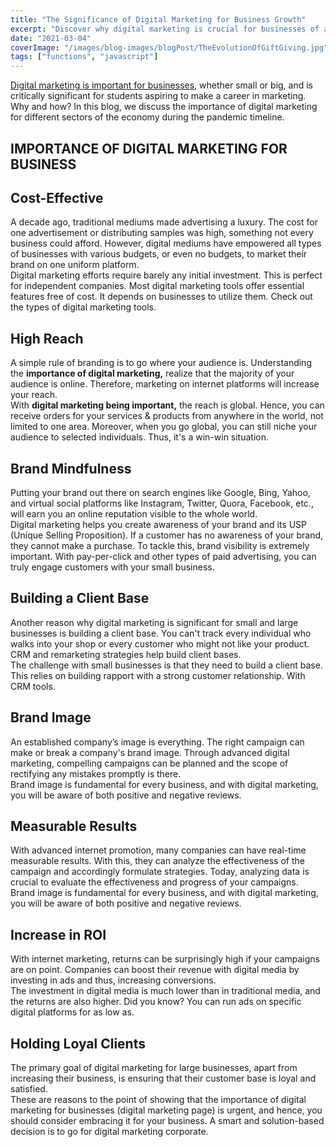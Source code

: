 ```yaml
---
title: "The Significance of Digital Marketing for Business Growth"
excerpt: "Discover why digital marketing is crucial for businesses of all sizes, and why it's particularly vital for students pursuing careers in marketing. Explore the importance of digital marketing across various sectors, especially during the pandemic."
date: "2021-03-04"
coverImage: "/images/blog-images/blogPost/TheEvolutionOfGiftGiving.jpg"
tags: ["functions", "javascript"]
---
```


<div class='blog-introduction'>

<div class='blog-introduction_1st_div' >
   <a href="/Importance-of-Digital-Marketing-for-businesses/">Digital marketing is important for businesses,</a> whether small or big, and is critically significant for students aspiring to make a career in marketing. Why and how? In this blog, we discuss the importance of digital marketing for different sectors of the economy during the pandemic timeline.
   </div>
</div>

<div class="Digital-Marketing">

## IMPORTANCE OF DIGITAL MARKETING FOR BUSINESS

</div>
<div class='Cost-Effective'>

## Cost-Effective

<div>A decade ago, traditional mediums made advertising a luxury. The cost for one advertisement or distributing samples was high, something not every business could afford. However, digital mediums have empowered all types of businesses with various budgets, or even no budgets, to market their brand on one uniform platform.</div>
<div>Digital marketing efforts require barely any initial investment. This is perfect for independent companies. Most digital marketing tools offer essential features free of cost. It depends on businesses to utilize them. Check out the types of digital marketing tools.</div>
</div>

<div class='High-Reach'>

## High Reach

<div>A simple rule of branding is to go where your audience is. Understanding the <strong>importance of digital marketing,</strong> realize that the majority of your audience is online. Therefore, marketing on internet platforms will increase your reach.</div>
<div>With <strong>digital marketing being important,</strong> the reach is global. Hence, you can receive orders for your services & products from anywhere in the world, not limited to one area. Moreover, when you go global, you can still niche your audience to selected individuals. Thus, it's a win-win situation.</div>
</div>
<div class='Brand-Mindfulness'>

## Brand Mindfulness

<div>Putting your brand out there on search engines like Google, Bing, Yahoo, and virtual social platforms like Instagram, Twitter, Quora, Facebook, etc., will earn you an online reputation visible to the whole world.</div>
<div>Digital marketing helps you create awareness of your brand and its USP (Unique Selling Proposition). If a customer has no awareness of your brand, they cannot make a purchase. To tackle this, brand visibility is extremely important. With pay-per-click and other types of paid advertising, you can truly engage customers with your small business.</div>
</div>
<div class='Building-a-Client-Base'>

## Building a Client Base

<div>Another reason why digital marketing is significant for small and large businesses is building a client base. You can't track every individual who walks into your shop or every customer who might not like your product. CRM and remarketing strategies help build client bases.</div>
<div>The challenge with small businesses is that they need to build a client base. This relies on building rapport with a strong customer relationship. With CRM tools.</div>
</div>
<div class='Brand-image'>

## Brand Image

<div>An established company’s image is everything. The right campaign can make or break a company's brand image. Through advanced digital marketing, compelling campaigns can be planned and the scope of rectifying any mistakes promptly is there.</div>
<div>Brand image is fundamental for every business, and with digital marketing, you will be aware of both positive and negative reviews.</div>
</div>
<div class='Measurable-Results'>

## Measurable Results

<div>With advanced internet promotion, many companies can have real-time measurable results. With this, they can analyze the effectiveness of the campaign and accordingly formulate strategies. Today, analyzing data is crucial to evaluate the effectiveness and progress of your campaigns.</div>
<div>Brand image is fundamental for every business, and with digital marketing, you will be aware of both positive and negative reviews.</div>
</div>
<div class='Increase-in-ROI'>

## Increase in ROI

<div>With internet marketing, returns can be surprisingly high if your campaigns are on point. Companies can boost their revenue with digital media by investing in ads and thus, increasing conversions.</div>
<div>The investment in digital media is much lower than in traditional media, and the returns are also higher. Did you know? You can run ads on specific digital platforms for as low as.</div>
</div>
<div class='Holding-Loyal-Clients'>

## Holding Loyal Clients

<div>The primary goal of digital marketing for large businesses, apart from increasing their business, is ensuring that their customer base is loyal and satisfied.</div>
<div>These are reasons to the point of showing that the importance of digital marketing for businesses (digital marketing page) is urgent, and hence, you should consider embracing it for your business. A smart and solution-based decision is to go for digital marketing corporate.</div>
</div>
